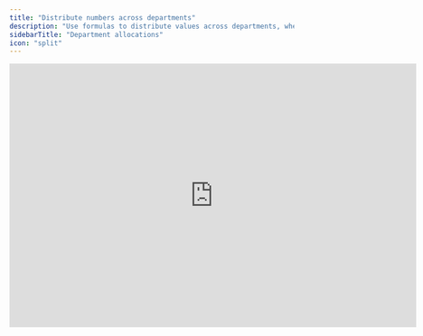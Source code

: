 ```yaml
---
title: "Distribute numbers across departments"
description: "Use formulas to distribute values across departments, when dimensions can't be used"
sidebarTitle: "Department allocations"
icon: "split"
---
```


<iframe width="720" height="467" src="https://www.loom.com/embed/941f8a39fde44ed0bc959458d0419751?sid=ffffb9e1-de66-47f9-9609-4e5c59a3f2bb" frameborder="0" webkitallowfullscreen mozallowfullscreen allowfullscreen />

If you have actuals that need to be distributed across departments and using dimensions in your accounting system isn’t an option, you can use formulas as a workaround.

### **Assign departments in your accounting system**

We recommend addressing this at the source by assigning department values directly in your accounting system. This ensures that Francis automatically filters the data correctly.

### Use formulas to allocate across departments

If using dimensions in your accounting system is not feasible, you can implement a workaround in Francis. This involves four steps:

<Steps>
  <Step title="Separate accounts">
    Isolate the relevant accounts by moving them to a separate sheet for clarity and organization.
  </Step>

  <Step title="Create a distribution key">
    Develop a distribution key to determine how much should be allocated to each department. Weights can be based on high-level estimates or proxies. For example, allocate rent based on the percentage of total employees in each department. Be sure to input the weights starting from the earliest relevant period and “fill right.”
  </Step>

  <Step title="Create formulas">
    Use formulas to distribute the amounts across departments. Make sure to apply the formulas from the first relevant period and “fill right” to cover all necessary timeframes.
  </Step>

  <Step title="Create a check">
    Finally, implement a check to ensure everything has been allocated correctly. This step helps confirm that the total allocation matches the original actuals.
  </Step>
</Steps>